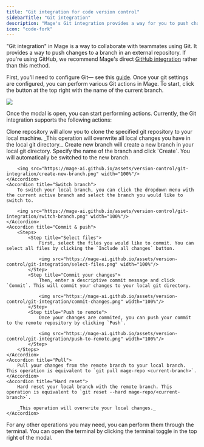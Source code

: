 ```yaml
---
title: "Git integration for code version control"
sidebarTitle: "Git integration"
description: "Mage's Git integration provides a way for you to push changes to a remote repository— for example collaborating on a Mage project with your teammates."
icon: "code-fork"
---
```


"Git integration" in Mage is a way to collaborate with teammates using Git. It provides a way to push changes to a branch in an external repository. If you're using GitHub, we recommend Mage's direct [GitHub integration](/production/data-sync/github) rather than this method.

First, you'll need to configure Git— see this [guide](/development/git/configure). Once your git settings are configured, you can perform various Git actions in Mage. To start, click the button at the top right with the name of the current branch.

<Frame>
    <img src="https://mage-ai.github.io/assets/version-control/git-integration/branch-button.png"/>
</Frame>

Once the modal is open, you can start performing actions. Currently, the Git integration supports the following actions:

<AccordionGroup>
    <Accordion title="Clone repository">
        Clone repository will allow you to clone the specified git repository to your local machine.
        _This operation will overwrite all local changes you have in the local git directory._
    </Accordion>
    <Accordion title="Create new branch">
        Create new branch will create a new branch in your local git directory. Specify the name of the branch and click `Create`. You will
        automatically be switched to the new branch.

        <img src="https://mage-ai.github.io/assets/version-control/git-integration/create-new-branch.png" width="100%"/>
    </Accordion>
    <Accordion title="Switch branch">
        To switch your local branch, you can click the dropdown menu with the current active branch and select the branch you would like to switch to.

        <img src="https://mage-ai.github.io/assets/version-control/git-integration/switch-branch.png" width="100%"/>
    </Accordion>
    <Accordion title="Commit & push">
        <Steps>
            <Step title="Select files">
                First, select the files you would like to commit. You can select all files by clicking the `Include all changes` button.

                <img src="https://mage-ai.github.io/assets/version-control/git-integration/select-files.png" width="100%"/>
            </Step>
            <Step title="Commit your changes">
                Then, enter a descriptive commit message and click `Commit`. This will commit your changes to your local git directory.

                <img src="https://mage-ai.github.io/assets/version-control/git-integration/commit-changes.png" width="100%"/>
            </Step>
            <Step title="Push to remote">
                Once your changes are commited, you can push your commit to the remote repository by clicking `Push`.

                <img src="https://mage-ai.github.io/assets/version-control/git-integration/push-to-remote.png" width="100%"/>
            </Step>
        </Steps>
    </Accordion>
    <Accordion title="Pull">
        Pull your changes from the remote branch to your local branch. This operation is equivalent to `git pull mage-repo <current-branch>`.
    </Accordion>
    <Accordion title="Hard reset">
        Hard reset your local branch with the remote branch. This operation is equivalent to `git reset --hard mage-repo/<current-branch>`.

        _This operation will overwrite your local changes._
    </Accordion>
</AccordionGroup>

For any other operations you may need, you can perform them through the terminal. You can open the terminal by clicking the terminal toggle in the top right of the modal.
